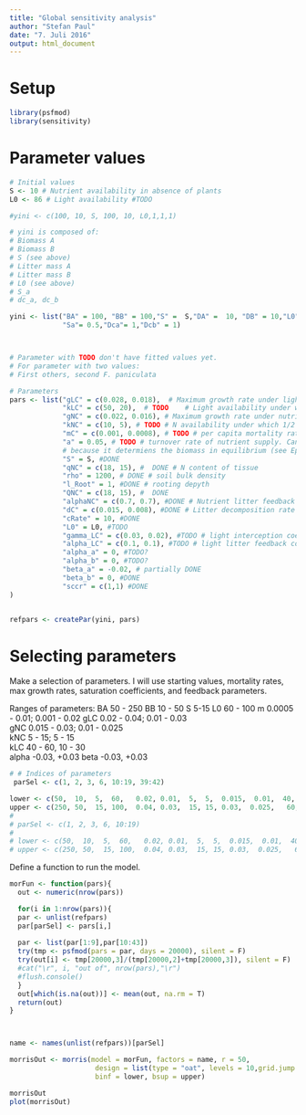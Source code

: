 ```yaml
---
title: "Global sensitivity analysis"
author: "Stefan Paul"
date: "7. Juli 2016"
output: html_document
---
```


# Setup
```r
library(psfmod)
library(sensitivity)
```


# Parameter values
```r
# Initial values
S <- 10 # Nutrient availability in absence of plants
L0 <- 86 # Light availability #TODO

#yini <- c(100, 10, S, 100, 10, L0,1,1,1)

# yini is composed of:
# Biomass A
# Biomass B
# S (see above)
# Litter mass A
# Litter mass B
# L0 (see above)
# S_a
# dc_a, dc_b

yini <- list("BA" = 100, "BB" = 100,"S" =  S,"DA" =  10, "DB" = 10,"L0"=  L0,
             "Sa"= 0.5,"Dca"= 1,"Dcb" = 1)



# Parameter with TODO don't have fitted values yet.
# For parameter with two values:
# First others, second F. paniculata

# Parameters
pars <- list("gLC" = c(0.028, 0.018),  # Maximum growth rate under light limitation #DONE
             "kLC" = c(50, 20),  # TODO    # Light availability under which 1/2 gLC is reached
             "gNC" = c(0.022, 0.016), # Maximum growth rate under nutrient limitation #DONE
             "kNC" = c(10, 5), # TODO # N availability under which 1/2 gNC is reached
             "mC" = c(0.001, 0.0008), # TODO # per capita mortality rate
             "a" = 0.05, # TODO # turnover rate of nutrient supply. Can later be determined
             # because it determiens the biomass in equilibrium (see Eppinga 2011 Appendix)
             "S" = S, #DONE
             "qNC" = c(18, 15), #  DONE # N content of tissue
             "rho" = 1200, # DONE # soil bulk density
             "l_Root" = 1, #DONE # rooting depyth
             "QNC" = c(18, 15), #  DONE
             "alphaNC" = c(0.7, 0.7), #DONE # Nutrient litter feedback
             "dC" = c(0.015, 0.008), #DONE # Litter decomposition rate
             "cRate" = 10, #DONE
             "L0" = L0, #TODO
             "gamma_LC" = c(0.03, 0.02), #TODO # light interception coefficient
             "alpha_LC" = c(0.1, 0.1), #TODO # light litter feedback coefficient
             "alpha_a" = 0, #TODO?
             "alpha_b" = 0, #TODO?
             "beta_a" = -0.02, # partially DONE
             "beta_b" = 0, #DONE
             "sccr" = c(1,1) #DONE
)


refpars <- createPar(yini, pars)
```


# Selecting parameters
Make a selection of parameters.
I will use starting values, mortality rates, max growth rates, saturation coefficients,
and feedback parameters.

Ranges of parameters:
BA 50 - 250
BB 10 - 50
S 5-15
L0 60 - 100
m 0.0005 - 0.01; 0.001 - 0.02
gLC 0.02 - 0.04; 0.01 - 0.03   
gNC  0.015 - 0.03; 0.01 - 0.025       
kNC   5 - 15; 5 - 15    
kLC   40 - 60, 10 - 30    
alpha -0.03, +0.03
beta  -0.03, +0.03


```r
# # Indices of parameters
 parSel <- c(1, 2, 3, 6, 10:19, 39:42)

lower <- c(50,  10,  5,  60,   0.02, 0.01,  5,  5,  0.015,  0.01,  40,  10, 0.0005, 0.001,  -0.03, -0.03, -0.03, -0.03)
upper <- c(250, 50,  15, 100,  0.04, 0.03,  15, 15, 0.03,  0.025,   60,  30,   0.01,  0.02, 0.03, 0.03, 0.3,0.3)
# 
# parSel <- c(1, 2, 3, 6, 10:19)
# 
# lower <- c(50,  10,  5,  60,   0.02, 0.01,  5,  5,  0.015,  0.01,  40,  10, 0.0005, 0.001)
# upper <- c(250, 50,  15, 100,  0.04, 0.03,  15, 15, 0.03,  0.025,   60,  30,   0.01,  0.02)

```


Define a function to run the model.
```r

morFun <- function(pars){
  out <- numeric(nrow(pars))

  for(i in 1:nrow(pars)){
  par <- unlist(refpars)
  par[parSel] <- pars[i,]
  
  par <- list(par[1:9],par[10:43])
  try(tmp <- psfmod(pars = par, days = 20000), silent = F)
  try(out[i] <- tmp[20000,3]/(tmp[20000,2]+tmp[20000,3]), silent = F)
  #cat("\r", i, "out of", nrow(pars),"\r")
  #flush.console()
  }
  out[which(is.na(out))] <- mean(out, na.rm = T)
  return(out)
}



name <- names(unlist(refpars))[parSel]

```



```r
morrisOut <- morris(model = morFun, factors = name, r = 50,
                     design = list(type = "oat", levels = 10,grid.jump = 5),
                     binf = lower, bsup = upper)
```


```r
morrisOut
plot(morrisOut)
```






